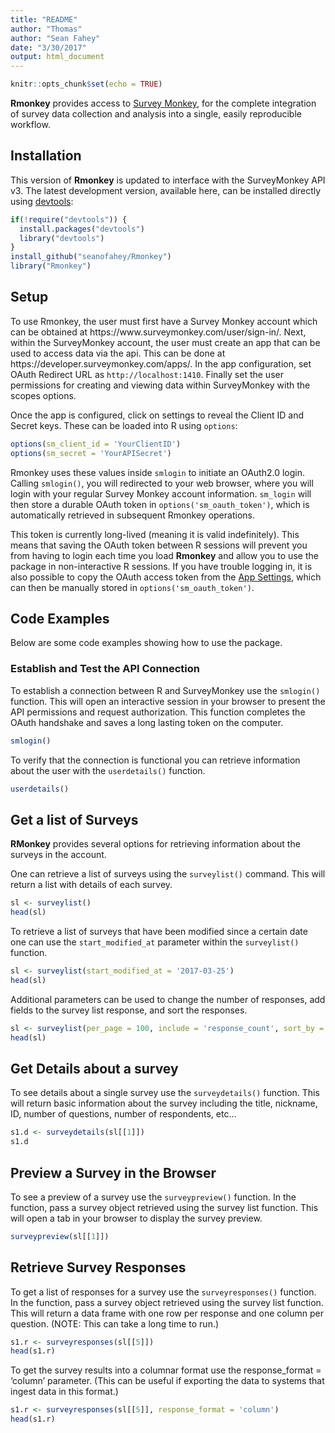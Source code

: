 ```yaml
---
title: "README"
author: "Thomas"
author: "Sean Fahey"
date: "3/30/2017"
output: html_document
---
```


```r
knitr::opts_chunk$set(echo = TRUE)
```

**Rmonkey** provides access to [Survey Monkey](https://www.surveymonkey.com/), for the complete integration of survey data collection and analysis into a single, easily reproducible workflow.

## Installation ##

This version of **Rmonkey** is updated to interface with the SurveyMonkey API v3.  The latest development version, available here, can be installed directly using  [devtools](http://cran.r-project.org/web/packages/devtools/index.html):

```r
if(!require("devtools")) {
  install.packages("devtools")
  library("devtools")
}
install_github("seanofahey/Rmonkey")
library("Rmonkey")
```

## Setup ##

To use Rmonkey, the user must first have a Survey Monkey account which can be obtained at https://www.surveymonkey.com/user/sign-in/.  Next, within the SurveyMonkey account, the user must create an app that can be used to access data via the api.  This can be done at https://developer.surveymonkey.com/apps/.  In the app configuration, set OAuth Redirect URL as `http://localhost:1410`.  Finally set the user permissions for creating and viewing data within SurveyMonkey with the scopes options.

Once the app is configured, click on settings to reveal the Client ID and Secret keys.  These can be loaded into R using `options`:

```r
options(sm_client_id = 'YourClientID')
options(sm_secret = 'YourAPISecret')
```

Rmonkey uses these values inside `smlogin` to initiate an OAuth2.0 login. Calling `smlogin()`, you will redirected to your web browser, where you will login with your regular Survey Monkey account information. `sm_login` will then store a durable OAuth token in `options('sm_oauth_token')`, which is automatically retrieved in subsequent Rmonkey operations.

This token is currently long-lived (meaning it is valid indefinitely). This means that saving the OAuth token between R sessions will prevent you from having to login each time you load **Rmonkey** and allow you to use the package in non-interactive R sessions. If you have trouble logging in, it is also possible to copy the OAuth access token from the [App Settings](https://developer.surveymonkey.com/apps), which can then be manually stored in `options('sm_oauth_token')`. 

## Code Examples ##

Below are some code examples showing how to use the package.

### Establish and Test the API Connection ###

To establish a connection between R and SurveyMonkey use the `smlogin()` function.  This will open an interactive session in your browser to present the API permissions and request authorization.  This function completes the OAuth handshake and saves a long lasting token on the computer.

```r
smlogin()
```

To verify that the connection is functional you can retrieve information about the user with the `userdetails()` function.

```r
userdetails()
```

## Get a list of Surveys ###

**RMonkey** provides several options for retrieving information about the surveys in the account.

One can retrieve a list of surveys using the `surveylist()` command.  This will return a list with details of each survey.

```r
sl <- surveylist()
head(sl)
```

To retrieve a list of surveys that have been modified since a certain date one can use the `start_modified_at` parameter within the `surveylist()` function.

```r
sl <- surveylist(start_modified_at = '2017-03-25')
head(sl)
```

Additional parameters can be used to change the number of responses, add fields to the survey list response, and sort the responses.

```r
sl <- surveylist(per_page = 100, include = 'response_count', sort_by = 'num_responses', sort_order = 'desc')
head(sl)
```

## Get Details about a survey ##

To see details about a single survey use the `surveydetails()` function.  This will return basic information about the survey including the title, nickname, ID, number of questions, number of respondents, etc... 

```r
s1.d <- surveydetails(sl[[1]])
s1.d
```

## Preview a Survey in the Browser ##

To see a preview of a survey use the `surveypreview()` function.  In the function, pass a survey object retrieved using the survey list function.  This will open a tab in your browser to display the survey preview.  

```r
surveypreview(sl[[1]])
```

## Retrieve Survey Responses ##

To get a list of responses for a survey use the `surveyresponses()` function.  In the function, pass a survey object retrieved using the survey list function.  This will return a data frame with one row per response and one column per question.  (NOTE: This can take a long time to run.)

```r
s1.r <- surveyresponses(sl[[5]])
head(s1.r)
```

To get the survey results into a columnar format use the response_format = 'column' parameter.  (This can be useful if exporting the data to systems that ingest data in this format.)

```r
s1.r <- surveyresponses(sl[[5]], response_format = 'column')
head(s1.r)
```

